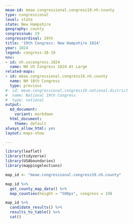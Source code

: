 ```yaml
---
meae-id: meae.congressional.congress19.nh.county
type: congressional
level: state
state: New Hampshire
geography: county
congressnum: 19
congressordinal: 19th
title: '19th Congress: New Hampshire 1824'
year: 1824
legend: congress-18-19
nnv:
- id: nh.uscongress.1824
  name: NH US Congress 1824 At Large
related-maps:
- id: meae.congressional.congress18.nh.county
  name: NH 18th Congress
  type: previous
#- id: meae.congressional.congress19.national.district
#  name: National 19th Congress
#  type: national
output:
  md_document:
    variant: markdown
  html_document:
    theme: default
always_allow_html: yes
layout: maps-show

---
```


```r
library(leaflet)
library(tidyverse)
library(USAboundaries)
library(mappingelections)

map_id <- "meae.congressional.congress19.nh.county"
```

<div class="map">

```r
map_id %>%
  get_county_map_data() %>%
  map_counties(height = "500px", congress = 19)
```

</div>

<div class="results-table">

```r
map_id %>%
  candidate_results() %>%
  results_to_table() %>%
  cat()
```

</div>
